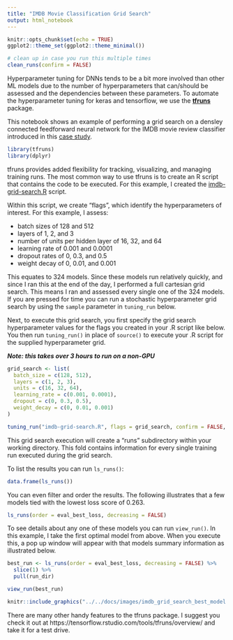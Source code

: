 ```yaml
---
title: "IMDB Movie Classification Grid Search"
output: html_notebook
---
```


```r
knitr::opts_chunk$set(echo = TRUE)
ggplot2::theme_set(ggplot2::theme_minimal())

# clean up in case you run this multiple times
clean_runs(confirm = FALSE)
```

Hyperparameter tuning for DNNs tends to be a bit more involved than other ML
models due to the number of hyperparameters that can/should be assessed and the
dependencies between these parameters. To automate the hyperparameter tuning
for keras and tensorflow, we use the [__tfruns__](https://github.com/rstudio/tfruns)
package.

This notebook shows an example of performing a grid search on a densley connected
feedforward neural network for the IMDB movie review classifier introduced in
this [case study](https://rstudio-conf-2020.github.io/dl-keras-tf/notebooks/02-imdb.nb.html).

```r
library(tfruns)
library(dplyr)
```

tfruns provides added flexibility for tracking, visualizing, and managing 
training runs. The most common way to use tfruns is to create an R script that
contains the code to be executed. For this example, I created the
[imdb-grid-search.R](https://rstudio-conf-2020.github.io/dl-keras-tf/materials/99-extras/imdb-grid-search.R)
script.

Within this script, we create "flags", which identify the hyperparameters of
interest. For this example, I assess:

- batch sizes of 128 and 512
- layers of 1, 2, and 3
- number of units per hidden layer of 16, 32, and 64
- learning rate of 0.001 and 0.0001
- dropout rates of 0, 0.3, and 0.5
- weight decay of 0, 0.01, and 0.001

This equates to 324 models. Since these models run relatively quickly, and since
I ran this at the end of the day, I performed a full cartesian grid search. This
means I ran and assessed every single one of the 324 models. If you are pressed
for time you can run a stochastic hyperparameter grid search by using the
`sample` parameter in `tuning_run` below.

Next, to execute this grid search, you first specify the grid search hyperparameter
values for the flags you created in your .R script like below. You then run
`tuning_run()` in place of `source()` to execute your .R script for the supplied
hyperparameter grid.

___Note: this takes over 3 hours to run on a non-GPU___

```r
grid_search <- list(
  batch_size = c(128, 512),
  layers = c(1, 2, 3),
  units = c(16, 32, 64),
  learning_rate = c(0.001, 0.0001),
  dropout = c(0, 0.3, 0.5),
  weight_decay = c(0, 0.01, 0.001)
)

tuning_run("imdb-grid-search.R", flags = grid_search, confirm = FALSE, echo = FALSE)
```

This grid search execution will create a "runs" subdirectory within your working
directory. This fold contains information for every single training run executed
during the grid search.

To list the results you can run `ls_runs()`:

```r
data.frame(ls_runs())
```

You can even filter and order the results. The following illustrates that a few
models tied with the lowest loss score of 0.263.

```r
ls_runs(order = eval_best_loss, decreasing = FALSE)
```

To see details about any one of these models you can run `view_run()`. In this
example, I take the first optimal model from above. When you execute this,
a pop up window will appear with that models summary information as illustrated
below.

```r
best_run <- ls_runs(order = eval_best_loss, decreasing = FALSE) %>%
  slice(1) %>%
  pull(run_dir)

view_run(best_run)
```

```r
knitr::include_graphics("../../docs/images/imdb_grid_search_best_model.png")
```

There are many other handy features to the tfruns package. I suggest you check
it out at https://tensorflow.rstudio.com/tools/tfruns/overview/ and take it for
a test drive.
